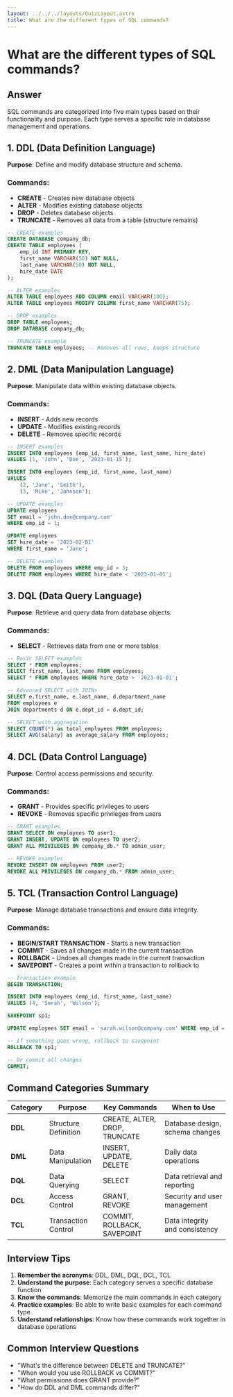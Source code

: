 ```yaml
---
layout: ../../../layouts/QuizLayout.astro
title: What are the different types of SQL commands?
---
```


# What are the different types of SQL commands?

## Answer

SQL commands are categorized into five main types based on their functionality and purpose. Each type serves a specific role in database management and operations.

## 1. DDL (Data Definition Language)

**Purpose**: Define and modify database structure and schema.

### Commands:
- **CREATE** - Creates new database objects
- **ALTER** - Modifies existing database objects
- **DROP** - Deletes database objects
- **TRUNCATE** - Removes all data from a table (structure remains)

```sql
-- CREATE examples
CREATE DATABASE company_db;
CREATE TABLE employees (
    emp_id INT PRIMARY KEY,
    first_name VARCHAR(50) NOT NULL,
    last_name VARCHAR(50) NOT NULL,
    hire_date DATE
);

-- ALTER examples
ALTER TABLE employees ADD COLUMN email VARCHAR(100);
ALTER TABLE employees MODIFY COLUMN first_name VARCHAR(75);

-- DROP examples
DROP TABLE employees;
DROP DATABASE company_db;

-- TRUNCATE example
TRUNCATE TABLE employees; -- Removes all rows, keeps structure
```

## 2. DML (Data Manipulation Language)

**Purpose**: Manipulate data within existing database objects.

### Commands:
- **INSERT** - Adds new records
- **UPDATE** - Modifies existing records
- **DELETE** - Removes specific records

```sql
-- INSERT examples
INSERT INTO employees (emp_id, first_name, last_name, hire_date)
VALUES (1, 'John', 'Doe', '2023-01-15');

INSERT INTO employees (emp_id, first_name, last_name)
VALUES 
    (2, 'Jane', 'Smith'),
    (3, 'Mike', 'Johnson');

-- UPDATE examples
UPDATE employees 
SET email = 'john.doe@company.com' 
WHERE emp_id = 1;

UPDATE employees 
SET hire_date = '2023-02-01' 
WHERE first_name = 'Jane';

-- DELETE examples
DELETE FROM employees WHERE emp_id = 3;
DELETE FROM employees WHERE hire_date < '2023-01-01';
```

## 3. DQL (Data Query Language)

**Purpose**: Retrieve and query data from database objects.

### Commands:
- **SELECT** - Retrieves data from one or more tables

```sql
-- Basic SELECT examples
SELECT * FROM employees;
SELECT first_name, last_name FROM employees;
SELECT * FROM employees WHERE hire_date > '2023-01-01';

-- Advanced SELECT with JOINs
SELECT e.first_name, e.last_name, d.department_name
FROM employees e
JOIN departments d ON e.dept_id = d.dept_id;

-- SELECT with aggregation
SELECT COUNT(*) as total_employees FROM employees;
SELECT AVG(salary) as average_salary FROM employees;
```

## 4. DCL (Data Control Language)

**Purpose**: Control access permissions and security.

### Commands:
- **GRANT** - Provides specific privileges to users
- **REVOKE** - Removes specific privileges from users

```sql
-- GRANT examples
GRANT SELECT ON employees TO user1;
GRANT INSERT, UPDATE ON employees TO user2;
GRANT ALL PRIVILEGES ON company_db.* TO admin_user;

-- REVOKE examples
REVOKE INSERT ON employees FROM user2;
REVOKE ALL PRIVILEGES ON company_db.* FROM admin_user;
```

## 5. TCL (Transaction Control Language)

**Purpose**: Manage database transactions and ensure data integrity.

### Commands:
- **BEGIN/START TRANSACTION** - Starts a new transaction
- **COMMIT** - Saves all changes made in the current transaction
- **ROLLBACK** - Undoes all changes made in the current transaction
- **SAVEPOINT** - Creates a point within a transaction to rollback to

```sql
-- Transaction example
BEGIN TRANSACTION;

INSERT INTO employees (emp_id, first_name, last_name)
VALUES (4, 'Sarah', 'Wilson');

SAVEPOINT sp1;

UPDATE employees SET email = 'sarah.wilson@company.com' WHERE emp_id = 4;

-- If something goes wrong, rollback to savepoint
ROLLBACK TO sp1;

-- Or commit all changes
COMMIT;
```

## Command Categories Summary

| Category | Purpose | Key Commands | When to Use |
|----------|---------|--------------|-------------|
| **DDL** | Structure Definition | CREATE, ALTER, DROP, TRUNCATE | Database design, schema changes |
| **DML** | Data Manipulation | INSERT, UPDATE, DELETE | Daily data operations |
| **DQL** | Data Querying | SELECT | Data retrieval and reporting |
| **DCL** | Access Control | GRANT, REVOKE | Security and user management |
| **TCL** | Transaction Control | COMMIT, ROLLBACK, SAVEPOINT | Data integrity and consistency |

## Interview Tips

1. **Remember the acronyms**: DDL, DML, DQL, DCL, TCL
2. **Understand the purpose**: Each category serves a specific database function
3. **Know the commands**: Memorize the main commands in each category
4. **Practice examples**: Be able to write basic examples for each command type
5. **Understand relationships**: Know how these commands work together in database operations

## Common Interview Questions

- "What's the difference between DELETE and TRUNCATE?"
- "When would you use ROLLBACK vs COMMIT?"
- "What permissions does GRANT provide?"
- "How do DDL and DML commands differ?"
